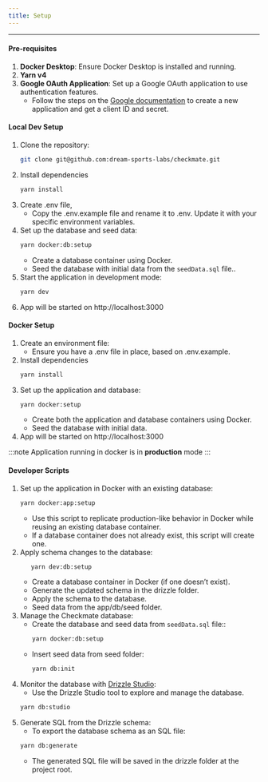 ```yaml
---
title: Setup
---
```



---

#### Pre-requisites

1. **Docker Desktop**: Ensure Docker Desktop is installed and running.
2. **Yarn v4**
3. **Google OAuth Application**: Set up a Google OAuth application to use authentication features.
   - Follow the steps on the [Google documentation](https://developers.google.com/identity/protocols/oauth2/web-server#creatingcred) to create a new application and get a client ID and secret.

#### Local Dev Setup

<Steps>

1. Clone the repository:
   ```sh frame="none"
   git clone git@github.com:dream-sports-labs/checkmate.git
   ```
2. Install dependencies
   ```sh frame="none"
   yarn install
   ```
3. Create .env file,
   - Copy the .env.example file and rename it to .env. Update it with your specific environment variables.
4. Set up the database and seed data:
   ```sh frame="none"
   yarn docker:db:setup
   ```
   - Create a database container using Docker.
   - Seed the database with initial data from the `seedData.sql` file..
5. Start the application in development mode:
   ```sh frame="none"
   yarn dev
   ```
6. App will be started on http://localhost:3000

</Steps>

#### Docker Setup

<Steps>

1. Create an environment file:
   - Ensure you have a .env file in place, based on .env.example.
2. Install dependencies
   ```sh frame="none"
   yarn install
   ```
3. Set up the application and database:
   ```sh frame="none"
   yarn docker:setup
   ```
   - Create both the application and database containers using Docker.
   - Seed the database with initial data.
4. App will be started on http://localhost:3000

</Steps>

:::note
Application running in docker is in **production** mode
:::

#### Developer Scripts

1. Set up the application in Docker with an existing database:
   ```sh frame="none"
   yarn docker:app:setup
   ```
   - Use this script to replicate production-like behavior in Docker while reusing an existing database container.
   - If a database container does not already exist, this script will create one.
2. Apply schema changes to the database:
   ```sh frame="none"
      yarn dev:db:setup
   ```
   - Create a database container in Docker (if one doesn’t exist).
   - Generate the updated schema in the drizzle folder.
   - Apply the schema to the database.
   - Seed data from the app/db/seed folder.
3. Manage the Checkmate database:
   - Create the database and seed data from `seedData.sql` file::
     ```sh frame="none"
     yarn docker:db:setup
     ```
   - Insert seed data from seed folder:
     ```sh frame="none"
     yarn db:init
     ```
4. Monitor the database with [Drizzle Studio](https://orm.drizzle.team/docs/overview):
   - Use the Drizzle Studio tool to explore and manage the database.
   ```sh frame="none"
   yarn db:studio
   ```
5. Generate SQL from the Drizzle schema:
   - To export the database schema as an SQL file:
   ```sh frame="none"
   yarn db:generate
   ```
   - The generated SQL file will be saved in the drizzle folder at the project root.
